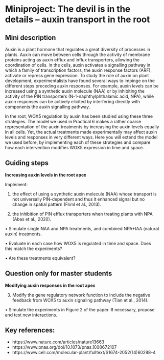# Miniproject: The devil is in the details – auxin transport in the root 

## Mini description
Auxin is a plant hormone that regulates a great diversity of processes in plants. Auxin can move between cells through the activity of membrane proteins acting as auxin efflux and influx transporters, allowing the coordination of cells. In the cells, auxin activates a signalling pathway in which a family of transcription factors, the auxin response factors (ARF), activate or repress gene expression. To study the role of auxin on plant development, experimentalists have found several ways to impinge on the different steps preceding auxin responses. For example, auxin levels can be increased using a synthetic auxin molecule (NAA) or by inhibiting the activity of the PIN transporters (N-1-naphthylphthalamic acid, NPA), while auxin responses can be actively elicited by interfering directly with components the auxin signalling pathway. 

In the root, WOX5 regulation by auxin has been studied using these three strategies. The model we used in Practical 6 makes a rather coarse representation of the auxin treatments by increasing the auxin levels equally in all cells. Yet, the actual treatments made experimentally may affect auxin levels and responses in very different ways. Here you will extend the model we used before, by implementing each of these strategies and compare how each intervention modifies WOX5 expression in time and space. 

## Guiding steps
**Increasing auxin levels in the root apex**

Implement:

1)	the effect of using a synthetic auxin molecule (NAA) whose transport is not universally PIN-dependent and thus it enhanced signal but no change in spatial pattern (Friml et al., 2013). 

2)	the inhibition of PIN efflux transporters when treating plants with NPA (Abas et al., 2020). 

•	Simulate single NAA and NPA treatments, and combined NPA+IAA (natural auxin) treatments.

•	Evaluate in each case how WOX5 is regulated in time and space. Does this match the experiments?

•	Are these treatments equivalent? 

## Question only for master students

**Modifying auxin responses in the root apex**

3)	Modify the gene regulatory network function to include the negative feedback from WOX5 to auxin signaling pathway (Tian et al., 2014). 

•	Simulate the experiments in Figure 2 of the paper. If necessary, propose and test new interactions. 

## Key references:
-	https://www.nature.com/articles/nature13663
-	https://www.pnas.org/doi/10.1073/pnas.1000672107
-	https://www.cell.com/molecular-plant/fulltext/S1674-2052(14)60288-4
